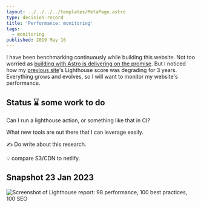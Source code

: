 ```yaml
---
layout: ../../../../templates/MetaPage.astro
type: decision-record
title: 'Performance: monitoring'
tags:
  - monitoring
published: 2019 May 16
---
```


<Abstract>

I have been benchmarking continuously while building this website. Not too worried as [building with Astro is delivering on the promise](/meta/records/current/build-with-astro.mdx). But I noticed how my [previous site](/posts/2023-01/saying-goodbye-to-my-react-static-website)'s Lighthouse score was degrading for 3 years. Everything grows and evolves, so I will want to monitor my website's performance.

</Abstract>

## Status :hourglass: some work to do

Can I run a lighthouse action, or something like that in CI?

What new tools are out there that I can leverage easily.

:writing_hand: Do write about this research.

:bulb: compare S3/CDN to netlify.

## Snapshot 23 Jan 2023

![Screenshot of Lighthouse report: 98 performance, 100 best practices, 100 SEO](./performance/lighthouse-20-Jan-2023.png)

